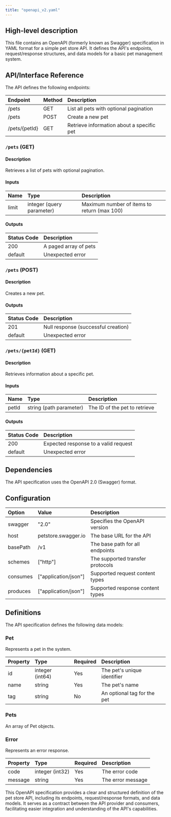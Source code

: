 ```yaml
---
title: "openapi_v2.yaml"
---
```


## High-level description
This file contains an OpenAPI (formerly known as Swagger) specification in YAML format for a simple pet store API. It defines the API's endpoints, request/response structures, and data models for a basic pet management system.

## API/Interface Reference
The API defines the following endpoints:

| Endpoint | Method | Description |
|:---------|:-------|:------------|
| /pets | GET | List all pets with optional pagination |
| /pets | POST | Create a new pet |
| /pets/{petId} | GET | Retrieve information about a specific pet |

### `/pets` (GET)
#### Description
Retrieves a list of pets with optional pagination.

#### Inputs
| Name | Type | Description |
|:-----|:-----|:------------|
| limit | integer (query parameter) | Maximum number of items to return (max 100) |

#### Outputs
| Status Code | Description |
|:------------|:------------|
| 200 | A paged array of pets |
| default | Unexpected error |

### `/pets` (POST)
#### Description
Creates a new pet.

#### Outputs
| Status Code | Description |
|:------------|:------------|
| 201 | Null response (successful creation) |
| default | Unexpected error |

### `/pets/{petId}` (GET)
#### Description
Retrieves information about a specific pet.

#### Inputs
| Name | Type | Description |
|:-----|:-----|:------------|
| petId | string (path parameter) | The ID of the pet to retrieve |

#### Outputs
| Status Code | Description |
|:------------|:------------|
| 200 | Expected response to a valid request |
| default | Unexpected error |

## Dependencies
The API specification uses the OpenAPI 2.0 (Swagger) format.

## Configuration
| Option | Value | Description |
|:-------|:------|:------------|
| swagger | "2.0" | Specifies the OpenAPI version |
| host | petstore.swagger.io | The base URL for the API |
| basePath | /v1 | The base path for all endpoints |
| schemes | ["http"] | The supported transfer protocols |
| consumes | ["application/json"] | Supported request content types |
| produces | ["application/json"] | Supported response content types |

## Definitions
The API specification defines the following data models:

### Pet
Represents a pet in the system.

| Property | Type | Required | Description |
|:---------|:-----|:---------|:------------|
| id | integer (int64) | Yes | The pet's unique identifier |
| name | string | Yes | The pet's name |
| tag | string | No | An optional tag for the pet |

### Pets
An array of Pet objects.

### Error
Represents an error response.

| Property | Type | Required | Description |
|:---------|:-----|:---------|:------------|
| code | integer (int32) | Yes | The error code |
| message | string | Yes | The error message |

This OpenAPI specification provides a clear and structured definition of the pet store API, including its endpoints, request/response formats, and data models. It serves as a contract between the API provider and consumers, facilitating easier integration and understanding of the API's capabilities.